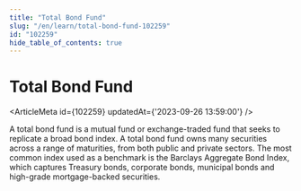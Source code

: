 ```yaml
---
title: "Total Bond Fund"
slug: "/en/learn/total-bond-fund-102259"
id: "102259"
hide_table_of_contents: true
---
```



# Total Bond Fund

<ArticleMeta id={102259} updatedAt={'2023-09-26 13:59:00'} />
<div className='border-solid border-b border-t-0 my-4 border-[var(--ifm-color-gray-300)]' />

A total bond fund is a mutual fund or exchange-traded fund that seeks to replicate a broad bond index. A total bond fund owns many securities across a range of maturities, from both public and private sectors. The most common index used as a benchmark is the Barclays Aggregate Bond Index, which captures Treasury bonds, corporate bonds, municipal bonds and high-grade mortgage-backed securities.
